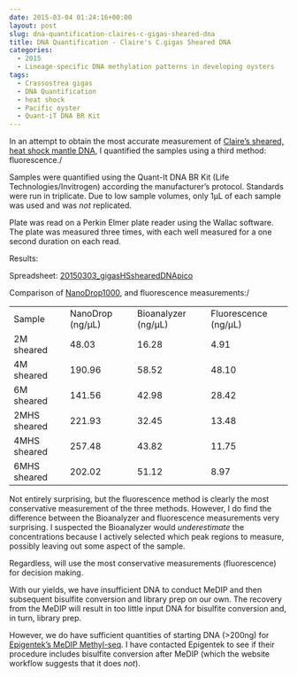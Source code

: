 ```yaml
---
date: 2015-03-04 01:24:16+00:00
layout: post
slug: dna-quantification-claires-c-gigas-sheared-dna
title: DNA Quantification - Claire's C.gigas Sheared DNA
categories:
  - 2015
  - Lineage-specific DNA methylation patterns in developing oysters
tags:
  - Crassostrea gigas
  - DNA Quantification
  - heat shock
  - Pacific oyster
  - Quant-iT DNA BR Kit
---
```


In an attempt to obtain the most accurate measurement of [Claire's sheared, heat shock mantle DNA](https://robertslab.github.io/sams-notebook/posts/2015-02-20-bioanalyzer-c-gigas-sheared-dna-from-20140108/), I quantified the samples using a third method: fluorescence./

Samples were quantified using the Quant-It DNA BR Kit (Life Technologies/Invitrogen) according the manufacturer's protocol. Standards were run in triplicate. Due to low sample volumes, only 1μL of each sample was used and was _not_ replicated.


Plate was read on a Perkin Elmer plate reader using the Wallac software. The plate was measured three times, with each well measured for a one second duration on each read.



Results:

Spreadsheet: [20150303_gigasHSshearedDNApico](https://docs.google.com/spreadsheets/d/16kRwiOanld9XuC-wfpbiTpcNgnFX_kTgVSoZiy-9ySg/edit?usp=sharing)







Comparison of [NanoDrop1000](https://robertslab.github.io/sams-notebook/posts/2015-02-27-dna-quantification-claires-sheared-c-gigas-mantle-heat-shock-samples//robertslab.github.io/sams-notebook/2015/02/20/bioanalyzer-c-gigas-sheared-dna-from-20140108/), and fluorescence measurements:/

<table >
<tbody >
<tr >

<td >Sample
</td>

<td >NanoDrop (ng/μL)
</td>

<td >Bioanalyzer (ng/μL)
</td>

<td >Fluorescence (ng/μL)
</td>
</tr>
<tr >

<td >2M sheared
</td>

<td >48.03
</td>

<td >16.28
</td>

<td >4.91
</td>
</tr>
<tr >

<td >4M sheared
</td>

<td >190.96
</td>

<td >58.52
</td>

<td >48.10
</td>
</tr>
<tr >

<td >6M sheared
</td>

<td >141.56
</td>

<td >42.98
</td>

<td >28.42
</td>
</tr>
<tr >

<td >2MHS sheared
</td>

<td >221.93
</td>

<td >32.45
</td>

<td >13.48
</td>
</tr>
<tr >

<td >4MHS sheared
</td>

<td >257.48
</td>

<td >43.82
</td>

<td >11.75
</td>
</tr>
<tr >

<td >6MHS sheared
</td>

<td >202.02
</td>

<td >51.12
</td>

<td >8.97
</td>
</tr>
</tbody>
</table>



Not entirely surprising, but the fluorescence method is clearly the most conservative measurement of the three methods. However, I do find the difference between the Bioanalyzer and fluorescence measurements very surprising. I suspected the Bioanalyzer would _underestimate_ the concentrations because I actively selected which peak regions to measure, possibly leaving out some aspect of the sample.

Regardless, will use the most conservative measurements (fluorescence) for decision making.

With our yields, we have insufficient DNA to conduct MeDIP and then subsequent bisulfite conversion and library prep on our own. The recovery from the MeDIP will result in too little input DNA for bisulfite conversion and, in turn, library prep.

However, we do have sufficient quantities of starting DNA (>200ng) for [Epigentek's MeDIP Methyl-seq](https://www.epigentek.com/services/sample-submission-instructions/). I have contacted Epigentek to see if their procedure includes bisulfite conversion after MeDIP (which the website workflow suggests that it does _not_).
